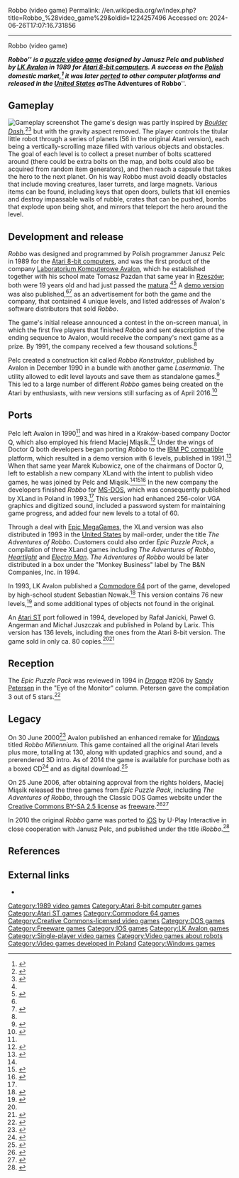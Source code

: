 Robbo (video game)
Permalink: //en.wikipedia.org/w/index.php?title=Robbo_%28video_game%29&oldid=1224257496
Accessed on: 2024-06-26T17:07:16.731856



------
Robbo (video game)
{{more citations needed|date=November 2017}}
{{Infobox video game
| title = Robbo
| image = Robbo-Atari8BitCover.jpg
| image_size =
| caption = Atari 8-bit cover art
| developer = X LanD Computer Games
| publisher = [[LK Avalon]]<br>[[Epic MegaGames]] (MS-DOS)
| platforms = [[Atari 8-bit]], [[Atari ST]], [[Commodore 64]], [[MS-DOS]], [[iOS]]
| released = {{Video game release|POL|1989|NA|1993}}
| genre = [[Puzzle video game|Puzzle]]
| modes = [[Single-player video game|Single-player]]
| designer = Janusz Pelc
}}

'''''Robbo''''' is a [[puzzle video game]] designed by Janusz Pelc and published by [[LK Avalon]] in 1989 for [[Atari 8-bit computers]]. A success on the [[Poland|Polish]] domestic market,<ref name="wyborcza-pazdan">{{cite web |last=Pazdan |first=Tomasz |title=Polska przestała być krajem z filmu "Miś" |trans-title=Poland no longer the country depicted in the film "Teddy Bear" |website=Wyborcza.pl |language=pl |date=16 February 2009 |url=http://wyborcza.pl/1,95892,6281037,Polska_przestala_byc_krajem_z_filmu__Mis_.html |accessdate=27 May 2014}}</ref> it was later [[Porting|ported]] to other computer platforms and released in the [[United States]] as '''''The Adventures of Robbo'''''.

==Gameplay==
[[Image:Robbo.jpg|thumb|Gameplay screenshot]]
The game's design was partly inspired by ''[[Boulder Dash (video game)|Boulder Dash]]'',<ref name="ta-91-2">{{cite journal |date=June 1991 |title=Robbo |language=pl |url=http://tajemnice.atari8.info/2_91/2_91_robbo.html |accessdate=27 May 2014 |journal=Tajemnice Atari |issue=2/91 |page=15 |oclc=839137464}}</ref><ref name="bajtek-94-2">{{cite journal |last1=Borkowski |first1=Marcin |last2=Michalski |first2=Dariusz |date=February 1994 |title=XLand - kraina gier |trans-title=XLand - the land of games |language=pl |journal=Bajtek |issue=2/94 |page=14 |issn=0860-1674}}</ref> but with the gravity aspect removed. The player controls the titular little robot through a series of planets (56 in the original Atari version), each being a vertically-scrolling maze filled with various objects and obstacles. The goal of each level is to collect a preset number of bolts scattered around (there could be extra bolts on the map, and bolts could also be acquired from random item generators), and then reach a capsule that takes the hero to the next planet. On his way Robbo must avoid deadly obstacles that include moving creatures, laser turrets, and large magnets. Various items can be found, including keys that open doors, bullets that kill enemies and destroy impassable walls of rubble, crates that can be pushed, bombs that explode upon being shot, and mirrors that teleport the hero around the level.

==Development and release==
''Robbo'' was designed and programmed by Polish programmer Janusz Pelc in 1989 for the [[Atari 8-bit computers]], and was the first product of the company [[Laboratorium Komputerowe Avalon]], which he established together with his school mate Tomasz Pazdan that same year in [[Rzeszów]]; both were 19 years old and had just passed the [[matura]].<ref name="wyborcza-pazdan"/><ref name="ss-60">{{cite journal |last=Ożyński |first=Mateusz |date=September 1998 |title=Mała, wielka firma - z wizytą w rzeszowskim LK Avalon |trans-title=Little big company - a visit in LK Avalon of Rzeszów |language=pl |journal=Secret Service |issue=60 |page=12 |issn=1230-7726}}</ref> A [[game demo|demo version]] was also published,<ref name="ta-91-2"/><ref name="atarimania-demo">{{cite web |title=[PREV] Robbo |website=Atarimania.com |url=http://www.atarimania.com/game-atari-400-800-xl-xe-prev-robbo_7082.html |accessdate=2 May 2014}}</ref> as an advertisement for both the game and the company, that contained 4 unique levels, and listed addresses of Avalon's software distributors that sold ''Robbo''.

The game's initial release announced a contest in the on-screen manual, in which the first five players that finished ''Robbo'' and sent description of the ending sequence to Avalon, would receive the company's next game as a prize. By 1991, the company received a few thousand solutions.<ref name="ta-91-2"/>

Pelc created a construction kit called ''Robbo Konstruktor'', published by Avalon in December 1990 in a bundle with another game ''Lasermania''. The utility allowed to edit level layouts and save them as standalone games.<ref name="ta-91-5">{{cite journal |last=Trawka |first=Andrzej |date=September 1991 |title=Nowe przygody Robbo |trans-title=New adventures of Robbo |language=pl |url=http://tajemnice.atari8.info/5_91/5_91_robbokonstruktor.html |accessdate=4 April 2015 |journal=Tajemnice Atari |issue=5/91 |page=15 |oclc=839137464}}</ref> This led to a large number of different ''Robbo'' games being created on the Atari by enthusiasts, with new versions still surfacing as of April 2016.<ref name="aopl-201604">{{cite web |last=Wachowski |first=Adam |title=Robbo – kwietniowe aktualności |trans-title=Robbo – April news |website=AtariOnline.pl |language=pl |date=26 April 2016 |url=http://atarionline.pl/v01/index.php?ct=nowinki&ucat=1&subaction=showfull&id=1461702185 |accessdate=26 April 2016}}</ref>

==Ports==
Pelc left Avalon in 1990<ref name="ss-60"/> and was hired in a Kraków-based company Doctor Q, which also employed his friend Maciej Miąsik.<ref name="gambler-18">{{cite journal |last=Wrzesiński |first=Maksymilian |date=May 1995 |title=Chaos Works |language=pl |journal=Gambler |page=59 |issue=5/95 |issn=1230-8676}}</ref> Under the wings of Doctor Q both developers began porting ''Robbo'' to the [[IBM PC compatible]] platform, which resulted in a demo version with 6 levels, published in 1991.<ref>{{cite web |title=Robbo na PC - Forum Atarum |trans-title=Robbo for PC - Forum Atarum |website=AtariOnline.pl |language=pl |date=21 November 2014 |url=http://atarionline.pl/forum/comments.php?DiscussionID=3206 |access-date=4 April 2015}}</ref> When that same year Marek Kubowicz, one of the chairmans of Doctor Q, left to establish a new company XLand with the intent to publish video games, he was joined by Pelc and Miąsik.<ref name="gambler-18"/><ref name="miasik-eb">{{cite web |last=Miąsik |first=Maciej |title=20 lat Electro Body |trans-title=20 years of Electro Body |website=Miasik.net |language=pl |date=21 February 2012 |url=https://www.miasik.net/archive/2012/02/20-lat-electro-body/ |accessdate=27 May 2014}}</ref><ref name="galu-miasik">{{cite web |last=Galiński |first=Michał |title=Wywiad z Maciejem Miąsikiem |trans-title=Interview with Maciej Miąsik |website=Galu.info |language=pl |url=http://www.galu.info/artykuly-5-maciej-miasik-wywiad.html |access-date=4 April 2015}}</ref> In the new company the developers finished ''Robbo'' for [[MS-DOS]], which was consequently published by XLand in Poland in 1993.<ref name="galu-miasik"/> This version had enhanced 256-color VGA graphics and digitized sound, included a password system for maintaining game progress, and added four new levels to a total of 60.

Through a deal with [[Epic MegaGames]], the XLand version was also distributed in 1993 in the [[United States]] by mail-order, under the title ''The Adventures of Robbo''. Customers could also order ''Epic Puzzle Pack'', a compilation of three XLand games including ''The Adventures of Robbo'', ''[[Heartlight (video game)|Heartlight]]'' and ''[[Electro Man]]''. ''The Adventures of Robbo'' would be later distributed in a box under the "Monkey Business" label by The B&N Companies, Inc. in 1994.{{citation needed|date=May 2014}}

In 1993, LK Avalon published a [[Commodore 64]] port of the game, developed by high-school student Sebastian Nowak.<ref name="dziubaltowski">{{cite web |last=Dziubałtowski |first=Benedykt |title=Rozrywka w stylu retro |trans-title=Entertainment retro style |website=Chip.pl |language=pl |page=2 |date=9 April 2009 |url=http://www.chip.pl/artykuly/porady/2009/04/rozrywka-w-stylu-retro?b_start:int=1 |accessdate=27 May 2014 |archive-date=28 May 2014 |archive-url=https://web.archive.org/web/20140528051141/http://www.chip.pl/artykuly/porady/2009/04/rozrywka-w-stylu-retro?b_start:int=1 |url-status=dead}}</ref> This version contains 76 new levels,<ref name="c64power">{{cite web |last=Michniewicz |first=Tomek |title=Robbo - jak to działa? |trans-title=Robbo - how does it work? |website=C64Power |language=pl |date=21 February 2010 |url=http://c64power.com/index.php/artykuly/40-programowanie/352-robbo-jak-to-dziaa |accessdate=27 May 2014 |url-status=dead |archiveurl=https://web.archive.org/web/20140528045638/http://c64power.com/index.php/artykuly/40-programowanie/352-robbo-jak-to-dziaa |archivedate=28 May 2014}}</ref> and some additional types of objects not found in the original.{{citation needed|date=May 2014}}

An [[Atari ST]] port followed in 1994, developed by Rafał Janicki, Paweł G. Angerman and Michał Juszczak and published in Poland by Larix. This version has 136 levels, including the ones from the Atari 8-bit version. The game sold in only ca. 80 copies.<ref name="aopl-201604"/><ref>{{cite web |last=Ziembik |first=Krzysztof |title="Robbo ST" raz jeszcze |trans-title="Robbo ST" revisited |website=AtariOnline.pl |language=pl |date=23 May 2014 |url=http://atarionline.pl/v01/index.php?subaction=showfull&id=1400840037&archive=&start_from=0&ucat=1&ct=nowinki |accessdate=27 May 2014}}</ref>

==Reception==
The ''Epic Puzzle Pack'' was reviewed in 1994 in ''[[Dragon (magazine)|Dragon]]'' #206 by [[Sandy Petersen]] in the "Eye of the Monitor" column. Petersen gave the compilation 3 out of 5 stars.<ref name="Dragon206">{{cite journal |title=Eye of the Monitor |author=[[Sandy Petersen|Petersen, Sandy]] |journal=Dragon |issue=206 |date=June 1994 |pages=57–60}}</ref>

==Legacy==
On 30 June 2000<ref name="gry-online">{{cite web |title=Robbo Millenium (PC) |website=GRY-Online.pl |language=pl |url=http://www.gry-online.pl/S016.asp?ID=1626 |accessdate=27 May 2014}}</ref> Avalon published an enhanced remake for [[Windows]] titled ''Robbo Millennium''. This game contained all the original Atari levels plus more, totalling at 130, along with updated graphics and sound, and a prerendered 3D intro. As of 2014 the game is available for purchase both as a boxed CD<ref name="avalon-robbo-cd">{{cite web |title=Robbo Millennium wersja pudełkowa |trans-title=Robbo Millennium boxed version |website=Avalon24.pl |language=pl |url=http://avalon24.pl/sklep_12/gry-edukacyjne/198-robbo-millennium.html |accessdate=27 May 2014 |url-status=dead |archiveurl=https://web.archive.org/web/20140528050703/http://avalon24.pl/sklep_12/gry-edukacyjne/198-robbo-millennium.html |archivedate=28 May 2014}}</ref> and as digital download.<ref name="avalon-robbo-dl">{{cite web |title=Robbo Millennium wersja do pobrania |trans-title=Robbo Millennium downloadable version |website=Avalon24.pl |language=pl |url=http://avalon24.pl/sklep_12/gry-edukacyjne/193-robbo-millennium.html |accessdate=27 May 2014 |url-status=dead |archiveurl=https://web.archive.org/web/20140528050521/http://avalon24.pl/sklep_12/gry-edukacyjne/193-robbo-millennium.html |archivedate=28 May 2014}}</ref>

On 25 June 2006, after obtaining approval from the rights holders, Maciej Miąsik released the three games from ''Epic Puzzle Pack'', including ''The Adventures of Robbo'', through the Classic DOS Games website under the [[Creative Commons license|Creative Commons BY-SA 2.5 license]] as [[freeware]].<ref name="miasik-cc">{{cite web |last=Miąsik |first=Maciej |title=Moje gry dla każdego |trans-title=My games for everyone |website=Miasik.net |language=pl |date=25 June 2006 |url=https://www.miasik.net/archive/2006/06/moje-gry-dla-kazdego/ |accessdate=27 May 2014}}</ref><ref>{{cite web |title=Adventures of Robbo |website=RGB Classic Games |date=25 June 2006 |url=http://www.classicdosgames.com/game/Adventures_of_Robbo.html |accessdate=27 May 2014}}</ref>

In 2010 the original ''Robbo'' game was ported to [[iOS]] by U-Play Interactive in close cooperation with Janusz Pelc, and published under the title ''iRobbo''.<ref>{{cite web |title=iRobbo: History of the game |website=UPlayInteractive.com |url=http://www.uplayinteractive.com/iRobbo/iRobbo__History_of_the_game.html |accessdate=27 May 2014 |url-status=dead |archiveurl=https://web.archive.org/web/20140522134832/http://www.uplayinteractive.com/iRobbo/iRobbo__History_of_the_game.html |archivedate=22 May 2014}}</ref>

==References==
{{reflist}}

==External links==
* {{MobyGames|id=/robbo|name=''Robbo''}}

[[Category:1989 video games]]
[[Category:Atari 8-bit computer games]]
[[Category:Atari ST games]]
[[Category:Commodore 64 games]]
[[Category:Creative Commons-licensed video games]]
[[Category:DOS games]]
[[Category:Freeware games]]
[[Category:IOS games]]
[[Category:LK Avalon games]]
[[Category:Single-player video games]]
[[Category:Video games about robots]]
[[Category:Video games developed in Poland]]
[[Category:Windows games]]